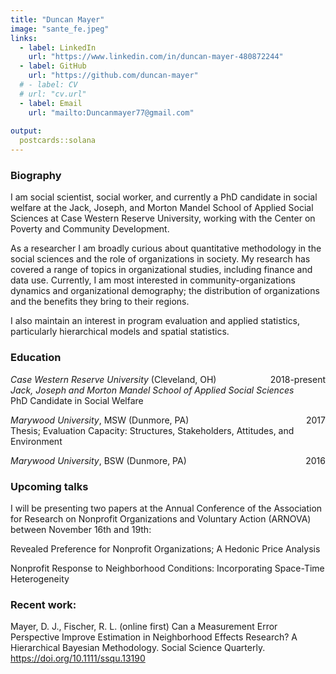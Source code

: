```yaml
---
title: "Duncan Mayer"
image: "sante_fe.jpeg"
links:
  - label: LinkedIn
    url: "https://www.linkedin.com/in/duncan-mayer-480872244"
  - label: GitHub
    url: "https://github.com/duncan-mayer"
  # - label: CV
  # url: "cv.url"
  - label: Email
    url: "mailto:Duncanmayer77@gmail.com"
    
output:
  postcards::solana
---
```


### Biography 

I am social scientist, social worker, and currently a PhD candidate in social welfare at the Jack, Joseph, and Morton Mandel School of Applied Social Sciences at Case Western Reserve University, working with the Center on Poverty and Community Development. 

As a researcher I am broadly curious about quantitative methodology in the social sciences and the role of organizations in society. My research has covered a range of topics in organizational studies, including finance and data use. Currently, I am most interested in community-organizations dynamics and organizational demography; the distribution of organizations and the benefits they bring to their regions. 

I also maintain an interest in program evaluation and applied statistics, particularly hierarchical models and spatial statistics. 

### Education

*Case Western Reserve University* (Cleveland, OH) [2018-present]{style="float:right"} \
*Jack, Joseph and Morton Mandel School of Applied Social Sciences* \
PhD Candidate in Social Welfare 


*Marywood University*, MSW (Dunmore, PA) [2017]{style="float:right"} \
Thesis; Evaluation Capacity: Structures, Stakeholders, Attitudes, and Environment

*Marywood University*, BSW (Dunmore, PA)  [2016]{style="float:right"} \


### Upcoming talks

I will be presenting two papers at the Annual Conference of the Association for Research on Nonprofit Organizations and Voluntary Action (ARNOVA) between November 16th and 19th:

Revealed Preference for Nonprofit Organizations; A Hedonic Price Analysis

Nonprofit Response to Neighborhood Conditions: Incorporating Space-Time Heterogeneity


### Recent work:

Mayer, D. J., Fischer, R. L. (online first) Can a Measurement Error Perspective Improve Estimation in Neighborhood Effects Research? A Hierarchical Bayesian Methodology. Social Science Quarterly. [https://doi.org/10.1111/ssqu.13190](https://doi.org/10.1111/ssqu.13190)

